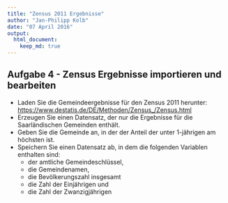 ```yaml
---
title: "Zensus 2011 Ergebnisse"
author: "Jan-Philipp Kolb"
date: "07 April 2016"
output:
  html_document:
    keep_md: true
---
```



## Aufgabe 4 - Zensus Ergebnisse importieren und bearbeiten

- Laden Sie die Gemeindeergebnisse für den Zensus 2011 herunter: <https://www.destatis.de/DE/Methoden/Zensus_/Zensus.html>
- Erzeugen Sie einen Datensatz, der nur die Ergebnisse für die Saarländischen Gemeinden enthält.
- Geben Sie die Gemeinde an, in der der Anteil der unter 1-jährigen am höchsten ist. 
- Speichern Sie einen Datensatz ab, in dem die folgenden Variablen enthalten sind:
    - der amtliche Gemeindeschlüssel, 
    - die Gemeindenamen,  
    - die Bevölkerungszahl insgesamt 
    - die Zahl der Einjährigen und 
    - die Zahl der Zwanzigjährigen 
    
